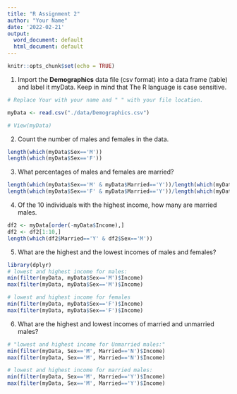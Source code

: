 ```yaml
---
title: "R Assignment 2"
author: "Your Name"
date: '2022-02-21'
output:
  word_document: default
  html_document: default
---
```


```r
knitr::opts_chunk$set(echo = TRUE)
```

1.  Import the **Demographics** data file (csv format) into a data frame (table) and label it myData. Keep in mind that The R language is case sensitive.

```r
# Replace Your with your name and " " with your file location. 

myData <- read.csv("./data/Demographics.csv")

# View(myData)
```

2.  Count the number of males and females in the data.

```r
length(which(myData$Sex=='M'))
length(which(myData$Sex=='F'))

```

3.  What percentages of males and females are married?

```r
length(which(myData$Sex=='M' & myData$Married=='Y'))/length(which(myData$Sex=='M'))
length(which(myData$Sex=='F' & myData$Married=='Y'))/length(which(myData$Sex=='F'))
```

4.  Of the 10 individuals with the highest income, how many are married males.

```r
df2 <- myData[order(-myData$Income),]
df2 <- df2[1:10,]
length(which(df2$Married=='Y' & df2$Sex=='M'))
```

5.  What are the highest and the lowest incomes of males and females?

```r
library(dplyr)
# lowest and highest income for males:
min(filter(myData, myData$Sex=='M')$Income)
max(filter(myData, myData$Sex=='M')$Income)

# lowest and highest income for females
min(filter(myData, myData$Sex=='F')$Income)
max(filter(myData, myData$Sex=='F')$Income)
```

6.  What are the highest and lowest incomes of married and unmarried males?

```r
# "lowest and highest income for Unmarried males:"
min(filter(myData, Sex=='M', Married=='N')$Income)
max(filter(myData, Sex=='M', Married=='N')$Income)

# lowest and highest income for married males:
min(filter(myData, Sex=='M', Married=='Y')$Income)
max(filter(myData, Sex=='M', Married=='Y')$Income)
```
